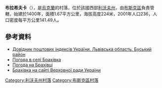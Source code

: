 {{coord|50|0|21|N|24|50|18|E|scale:100000|display=title}}

'''布拉希夫卡'''（{{lang-uk|Брахівка}}），是[[烏克蘭|烏克蘭]]的村落，位於該國西部[[利沃夫州|利沃夫州]]，由[[布斯克區|布斯克區]]負責管轄，始建於1400年，面積1.67平方公里，海拔高度224米，2001年人口236，人口密度每平方公里141.49人。

==參考資料==
*[http://www.uaidx.com/13/286/index Довідник поштових індексів України. Львівська область. Буський район] {{Wayback|url=http://www.uaidx.com/13/286/index |date=20160909184638 }}
* [http://weather.in.ua/ua/l'vovskaja/2004 Погода в селі Брахівка] {{Wayback|url=http://weather.in.ua/ua/l'vovskaja/2004 |date=20160305194026 }}
* [http://ua.sinoptik.ua/погода-брахівка Погода на Брахівці] {{Wayback|url=http://ua.sinoptik.ua/%D0%BF%D0%BE%D0%B3%D0%BE%D0%B4%D0%B0-%D0%B1%D1%80%D0%B0%D1%85%D1%96%D0%B2%D0%BA%D0%B0 |date=20200918105944 }}
* [http://w1.c1.rada.gov.ua/pls/z7502/A005?rf7571=19238 Брахівка на сайті Верховної ради України]{{dead link|date=2017年12月 |bot=InternetArchiveBot |fix-attempted=yes }}

{{DEFAULTSORT:Брахівка}}
[[Category:利沃夫州村落|Category:利沃夫州村落]]
[[Category:布斯克區村落|Category:布斯克區村落]]


{{Lviv-geo-stub}}